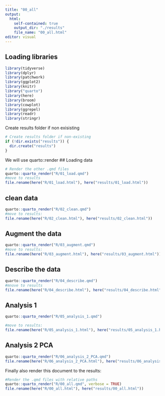 ```yaml
---
title: "00_all"
output:
  html:
    self-contained: true
    output_dir: "./results"
    file_name: "00_all.html"
editor: visual
---
```


## Loading libraries

```r
library(tidyverse)
library(dplyr)
library(patchwork)
library(ggplot2)
library(knitr)
library("quarto")
library(here)
library(broom)
library(cowplot)
library(ggrepel)
library(readr)
library(stringr)
```

Create results folder if non exisisting

```r
# Create results folder if non-existing
if (!dir.exists("results")) {
  dir.create("results")
}

```

We will use quarto::render \## Loading data

```r

# Render the other .qmd files
quarto::quarto_render("R/01_load.qmd")
#move to results
file.rename(here("R/01_load.html"), here("results/01_load.html"))
```

## clean data

```r

quarto::quarto_render("R/02_clean.qmd")
#move to results:
file.rename(here("R/02_clean.html"), here("results/02_clean.html"))

```

## Augment the data

```r

quarto::quarto_render("R/03_augment.qmd")
#move to results:
file.rename(here("R/03_augment.html"), here("results/03_augment.html"))


```

## Describe the data

```r

quarto::quarto_render("R/04_describe.qmd")
#mnove to results
file.rename(here("R/04_describe.html"), here("results/04_describe.html"))


```

## Analysis 1

```r

quarto::quarto_render("R/05_analysis_1.qmd")

#move to results:
file.rename(here("R/05_analysis_1.html"), here("results/05_analysis_1.html"))

```

## Analysis 2 PCA

```r

quarto::quarto_render("R/06_analysis_2_PCA.qmd")
file.rename(here("R/06_analysis_2_PCA.html"), here("results/06_analysis_2_PCA.html"))


```

Finally also render this document to the results:

```r


#Render the .qmd files with relative paths
quarto::quarto_render("R/00_all.qmd", verbose = TRUE)
file.rename(here("R/00_all.html"), here("results/00_all.html"))




```
